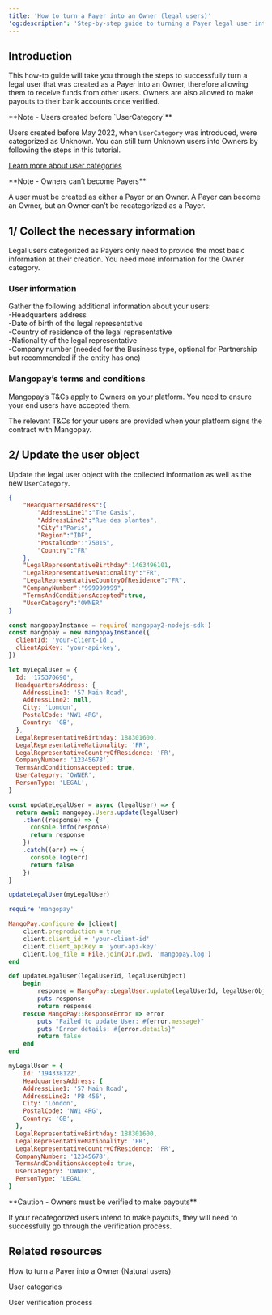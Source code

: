 ---
title: 'How to turn a Payer into an Owner (legal users)'
'og:description': 'Step-by-step guide to turning a Payer legal user into an Owner, including the information required and best practices.'
---

## Introduction  

This how-to guide will take you through the steps to successfully turn a legal user that was created as a Payer into an Owner, therefore allowing them to receive funds from other users. Owners are also allowed to make payouts to their bank accounts once verified.  

<Note>  
**Note - Users created before `UserCategory`** 
  
Users created before May 2022, when `UserCategory` was introduced, were categorized as Unknown. You can still turn Unknown users into Owners by following the steps in this tutorial.  
</Note>

<a href="#">Learn more about user categories</a>  

<Note>  
**Note - Owners can’t become Payers** 
  
A user must be created as either a Payer or an Owner. A Payer can become an Owner, but an Owner can’t be recategorized as a Payer.  
</Note>  

## 1/ Collect the necessary information  

Legal users categorized as Payers only need to provide the most basic information at their creation. You need more information for the Owner category.  

### User information  

Gather the following additional information about your users:  
-Headquarters address  
-Date of birth of the legal representative  
-Country of residence of the legal representative  
-Nationality of the legal representative  
-Company number (needed for the Business type, optional for Partnership but recommended if the entity has one)  

### Mangopay’s terms and conditions  

Mangopay’s T&Cs apply to Owners on your platform. You need to ensure your end users have accepted them.  

The relevant T&Cs for your users are provided when your platform signs the contract with Mangopay.  

## 2/ Update the user object  

Update the legal user object with the collected information as well as the new `UserCategory`.  
<CodeGroup>  

```json REST
{
    "HeadquartersAddress":{
        "AddressLine1":"The Oasis",
        "AddressLine2":"Rue des plantes",
        "City":"Paris",
        "Region":"IDF",
        "PostalCode":"75015",
        "Country":"FR"
    },
    "LegalRepresentativeBirthday":1463496101,
    "LegalRepresentativeNationality":"FR",
    "LegalRepresentativeCountryOfResidence":"FR",
    "CompanyNumber":"999999999",
    "TermsAndConditionsAccepted":true,
    "UserCategory":"OWNER"
}
```  

```javascript NodeJS 
const mangopayInstance = require('mangopay2-nodejs-sdk')
const mangopay = new mangopayInstance({
  clientId: 'your-client-id',
  clientApiKey: 'your-api-key',
}) 

let myLegalUser = {
  Id: '175370690',
  HeadquartersAddress: {
    AddressLine1: '57 Main Road',
    AddressLine2: null,
    City: 'London',
    PostalCode: 'NW1 4RG',
    Country: 'GB',
  },
  LegalRepresentativeBirthday: 188301600,
  LegalRepresentativeNationality: 'FR',
  LegalRepresentativeCountryOfResidence: 'FR',
  CompanyNumber: '12345678',
  TermsAndConditionsAccepted: true,
  UserCategory: 'OWNER',
  PersonType: 'LEGAL',
}

const updateLegalUser = async (legalUser) => {
  return await mangopay.Users.update(legalUser)
    .then((response) => {
      console.info(response)
      return response
    })
    .catch((err) => {
      console.log(err)
      return false
    })
}

updateLegalUser(myLegalUser)
```  

```ruby Ruby
require 'mangopay'

MangoPay.configure do |client|
    client.preproduction = true
    client.client_id = 'your-client-id'
    client.client_apiKey = 'your-api-key'
    client.log_file = File.join(Dir.pwd, 'mangopay.log')
end

def updateLegalUser(legalUserId, legalUserObject)
    begin
        response = MangoPay::LegalUser.update(legalUserId, legalUserObject)
        puts response
        return response
    rescue MangoPay::ResponseError => error
        puts "Failed to update User: #{error.message}"
        puts "Error details: #{error.details}"
        return false
    end
end

myLegalUser = {
    Id: '194338122',
    HeadquartersAddress: {
    AddressLine1: '57 Main Road',
    AddressLine2: 'PB 456',
    City: 'London',
    PostalCode: 'NW1 4RG',
    Country: 'GB',
  },
  LegalRepresentativeBirthday: 188301600,
  LegalRepresentativeNationality: 'FR',
  LegalRepresentativeCountryOfResidence: 'FR',
  CompanyNumber: '12345678',
  TermsAndConditionsAccepted: true,
  UserCategory: 'OWNER',
  PersonType: 'LEGAL'
}
```  
</CodeGroup>  

<Warning>  
**Caution - Owners must be verified to make payouts** 
  
If your recategorized users intend to make payouts, they will need to successfully go through the verification process.   
</Warning>  

## Related resources  

<Card title="Tutorial">How to turn a Payer into a Owner (Natural users)</Card>  

<Card title="Article">User categories</Card>  

<Card title="Article">User verification process</Card>